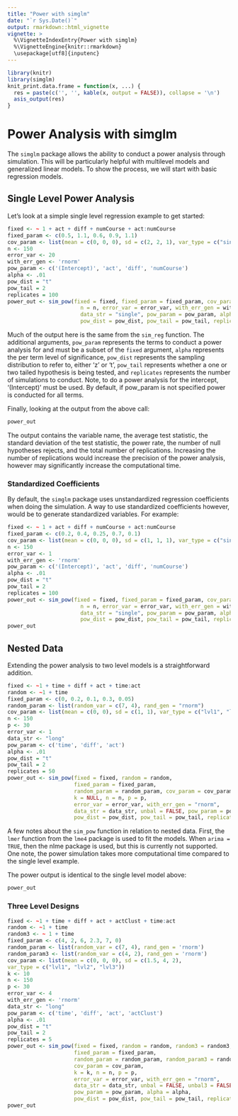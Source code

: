 ```yaml
---
title: "Power with simglm"
date: "`r Sys.Date()`"
output: rmarkdown::html_vignette
vignette: >
  %\VignetteIndexEntry{Power with simglm}
  %\VignetteEngine{knitr::rmarkdown}
  \usepackage[utf8]{inputenc}
---
```

```r
library(knitr)
library(simglm)
knit_print.data.frame = function(x, ...) {
  res = paste(c('', '', kable(x, output = FALSE)), collapse = '\n')
  asis_output(res)
}
```
# Power Analysis with simglm

The `simglm` package allows the ability to conduct a power analysis through simulation. This will be particularly helpful with multilevel models and generalized linear models. To show the process, we will start with basic regression models.

## Single Level Power Analysis
Let's look at a simple single level regression example to get started:

```r
fixed <- ~ 1 + act + diff + numCourse + act:numCourse
fixed_param <- c(0.5, 1.1, 0.6, 0.9, 1.1)
cov_param <- list(mean = c(0, 0, 0), sd = c(2, 2, 1), var_type = c("single", "single", "single"))
n <- 150
error_var <- 20
with_err_gen <- 'rnorm'
pow_param <- c('(Intercept)', 'act', 'diff', 'numCourse')
alpha <- .01
pow_dist = "t"
pow_tail = 2
replicates = 100
power_out <- sim_pow(fixed = fixed, fixed_param = fixed_param, cov_param = cov_param,
                       n = n, error_var = error_var, with_err_gen = with_err_gen, 
                       data_str = "single", pow_param = pow_param, alpha = alpha,
                       pow_dist = pow_dist, pow_tail = pow_tail, replicates = replicates)
```

Much of the output here is the same from the `sim_reg` function. The additional arguments, `pow_param` represents the terms to conduct a power analysis for and must be a subset of the `fixed` argument, `alpha` represents the per term level of significance, `pow_dist` represents the sampling distribution to refer to, either 'z' or 't', `pow_tail` represents whether a one or two tailed hypothesis is being tested, and `replicates` represents the number of simulations to conduct. Note, to do a power analysis for the intercept, '(Intercept)' must be used. By default, if pow_param is not specified power is conducted for all terms. 

Finally, looking at the output from the above call:
```r
power_out
```

The output contains the variable name, the average test statistic, the standard deviation of the test statistic, the power rate, the number of null hypotheses rejects, and the total number of replications. Increasing the number of replications would increase the precision of the power analysis, however may significantly increase the computational time.

### Standardized Coefficients
By default, the `simglm` package uses unstandardized regression coefficients when doing the simulation. A way to use standardized coefficients however, would be to generate standardized variables. For example:
```r
fixed <- ~ 1 + act + diff + numCourse + act:numCourse
fixed_param <- c(0.2, 0.4, 0.25, 0.7, 0.1)
cov_param <- list(mean = c(0, 0, 0), sd = c(1, 1, 1), var_type = c("single", "single", "single"))
n <- 150
error_var <- 1
with_err_gen <- 'rnorm'
pow_param <- c('(Intercept)', 'act', 'diff', 'numCourse')
alpha <- .01
pow_dist = "t"
pow_tail = 2
replicates = 100
power_out <- sim_pow(fixed = fixed, fixed_param = fixed_param, cov_param = cov_param,
                       n = n, error_var = error_var, with_err_gen = with_err_gen, 
                       data_str = "single", pow_param = pow_param, alpha = alpha,
                       pow_dist = pow_dist, pow_tail = pow_tail, replicates = replicates)
power_out
```

## Nested Data
Extending the power analysis to two level models is a straightforward addition. 
```r
fixed <- ~1 + time + diff + act + time:act
random <- ~1 + time
fixed_param <- c(0, 0.2, 0.1, 0.3, 0.05)
random_param <- list(random_var = c(7, 4), rand_gen = "rnorm")
cov_param <- list(mean = c(0, 0), sd = c(1, 1), var_type = c("lvl1", "lvl2"))
n <- 150
p <- 30
error_var <- 1
data_str <- "long"
pow_param <- c('time', 'diff', 'act')
alpha <- .01
pow_dist = "t"
pow_tail = 2
replicates = 50
power_out <- sim_pow(fixed = fixed, random = random, 
                     fixed_param = fixed_param, 
                     random_param = random_param, cov_param = cov_param, 
                     k = NULL, n = n, p = p,
                     error_var = error_var, with_err_gen = "rnorm",
                     data_str = data_str, unbal = FALSE, pow_param = pow_param, alpha = alpha,
                     pow_dist = pow_dist, pow_tail = pow_tail, replicates = replicates)
```

A few notes about the `sim_pow` function in relation to nested data. First, the `lmer` function from the `lme4` package is used to fit the models. When `arima = TRUE`, then the nlme package is used, but this is currently not supported. One note, the power simulation takes more computational time compared to the single level example.

The power output is identical to the single level model above:
```r
power_out
```

### Three Level Designs
```r
fixed <- ~1 + time + diff + act + actClust + time:act
random <- ~1 + time 
random3 <- ~ 1 + time
fixed_param <- c(4, 2, 6, 2.3, 7, 0)
random_param <- list(random_var = c(7, 4), rand_gen = 'rnorm')
random_param3 <- list(random_var = c(4, 2), rand_gen = 'rnorm')
cov_param <- list(mean = c(0, 0, 0), sd = c(1.5, 4, 2), 
var_type = c("lvl1", "lvl2", "lvl3"))
k <- 10
n <- 150
p <- 30
error_var <- 4
with_err_gen <- 'rnorm'
data_str <- "long"
pow_param <- c('time', 'diff', 'act', 'actClust')
alpha <- .01
pow_dist = "t"
pow_tail = 2
replicates = 5
power_out <- sim_pow(fixed = fixed, random = random, random3 = random3,
                     fixed_param = fixed_param, 
                     random_param = random_param, random_param3 = random_param3, 
                     cov_param = cov_param, 
                     k = k, n = n, p = p,
                     error_var = error_var, with_err_gen = "rnorm",
                     data_str = data_str, unbal = FALSE, unbal3 = FALSE, 
                     pow_param = pow_param, alpha = alpha,
                     pow_dist = pow_dist, pow_tail = pow_tail, replicates = replicates)
power_out
```


